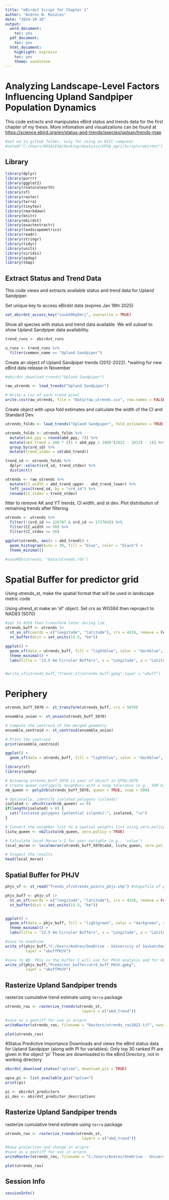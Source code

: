 ```yaml
---
title: "eBirdst Script for Chapter 1"
author: "Andres N. Rosales"
date: "2024-10-10"
output:
  word_document:
    toc: yes
  pdf_document:
    toc: yes
  html_document:
    highlight: espresso
    toc: yes
    theme: sandstone
---
```


# Analyzing Landscape-Level Factors Influencing Upland Sandpiper Population Dynamics

This code extracts and manipulates eBird status and trends data for the first chapter of my thesis. More infomation and visualizations can be found at <https://science.ebird.org/en/status-and-trends/species/uplsan/trends-map>

```r
#set wd to github folder, only for using on ECCC computer
#setwd("C:/Users/ROSALESA/Desktop/Analysis/UPSA_agri/Scripts/ebirdst")

```


## Library

```r


library(dplyr)
library(purrr)
library(ggplot2)
library(rnaturalearth)
library(sf)
library(raster)
library(terra)
library(tinytex)
library(rmarkdown)
library(knitr)
library(ebirdst)
library(exactextractr)
library(landscapemetrics)
library(readr)
library(stringr)
library(tidyr)
library(units)
library(viridis)
library(spdep)
library(tmap)

```


## Extract Status and Trend Data
This code views and extracts available status and trend data for Upland Sandpiper.


Set unique key to access eBirdst data (expires Jan 18th 2025)
```r
set_ebirdst_access_key("suvkk96q5mrj", overwrite = TRUE)

```

Show all species with status and trend data available. We will subset to show Upland Sandpiper data availability. 
```r

trend_runs <- ebirdst_runs 

u_runs <- trend_runs %>%
  filter(common_name == "Upland Sandpiper") 
```



Create an object of Upland Sandpiper trends (2012-2022). 
*waiting for new eBird data release in November
```r
#ebirdst_download_trends("Upland Sandpiper")

raw_utrends <- load_trends("Upland Sandpiper")

# Write a csv of each trend pixel 
write.csv(raw_utrends, file = "Data/raw_utrends.csv", row.names = FALSE) 
```

Create object with upsa fold estimates and calculate the width of the CI and Standard Dev.
```r
utrends_folds <- load_trends("Upland Sandpiper", fold_estimates = TRUE)

utrends_folds <- utrends_folds %>%
  mutate(abd_ppy = round(abd_ppy, 7)) %>%
  mutate(abd_trend = 100 * ((1 + abd_ppy / 100)^(2022 - 2012) - 1)) %>%
  group_by(srd_id) %>% 
  mutate(trend_stdev = sd(abd_trend))

trend_sd <- utrends_folds %>%
  dplyr::select(srd_id, trend_stdev) %>%
  distinct()

utrends <- raw_utrends %>%
  mutate(CI_width = abd_trend_upper - abd_trend_lower) %>%
  left_join(trend_sd, by = "srd_id") %>%
  rename(CI_stdev = trend_stdev)
```


filter to remove AK and YT trends, CI width, and st dev. Plot distribution of remaining trends after filtering. 
```r
utrends <- utrends %>% 
  filter(!(srd_id >= 126707 & srd_id <= 171704)) %>% 
  filter(CI_width <= 50) %>%
  filter(CI_stdev <= 20)

ggplot(utrends, aes(x = abd_trend)) +
  geom_histogram(bins = 30, fill = "blue", color = "black") +
  theme_minimal()

#saveRDS(utrends, "Data/utrends.rds")
```





# Spatial Buffer for predictor grid
Using utrends_st, make the spatial format that will be used in landscape metric code


Using utrend_st make an 'sf' object. Set crs as WGS84 then reproject to NAD83 (5070)
```r
#set to 4326 then transform later during lsm
utrends_buff <- utrends |> 
  st_as_sf(coords = c("longitude", "latitude"), crs = 4326, remove = FALSE) |>
  st_buffer(dist = set_units(13.5, "km"))                                        # Create 13.5 km buffers

ggplot() +
  geom_sf(data = utrends_buff, fill = "lightblue", color = "darkblue", alpha = 0.5) +
  theme_minimal() +
  labs(title = "13.5 km Circular Buffers", x = "Longitude", y = "Latitude")


#write_sf(utrends_buff,"Trends_sf/utrends_buff.gpkg",layer = "ubuff")

```

# Periphery 
```r
utrends_buff_5070 <- st_transform(utrends_buff, crs = 5070)

ensemble_union <- st_union(utrends_buff_5070)

# Compute the centroid of the merged geometry
ensemble_centroid <- st_centroid(ensemble_union)

# Print the centroid
print(ensemble_centroid)

ggplot() + 
  geom_sf(data = utrends_buff, fill = "lightblue", color = "darkblue", alpha = 0.5) 


```

```r
library(sf)
library(spdep)

# Assuming utrends_buff_5070 is your sf object in EPSG:5070
# Create queen contiguity neighbors with a snap tolerance (e.g., 500 m)
nb_queen <- poly2nb(utrends_buff_5070, queen = TRUE, snap = 500)

# Optionally, identify isolated polygons (islands)
isolated <- which(card(nb_queen) == 0)
if(length(isolated) > 0) {
  cat("Isolated polygons (potential islands):", isolated, "\n")
}

# Convert the neighbor list to a spatial weights list using zero.policy = TRUE
listw_queen <- nb2listw(nb_queen, zero.policy = TRUE)

# Calculate local Moran's I for your variable (e.g., 'value')
local_moran <- localmoran(utrends_buff_5070$abd, listw_queen, zero.policy = TRUE)

# Inspect the results
head(local_moran)

```



## Spatial Buffer for PHJV
```r
phjv_sf <- st_read("Trends_sf/utrends_points_phjv.shp") #shapefile of points in NAD83

phjv_buff <- phjv_sf |> 
  st_as_sf(coords = c("longitude", "latitude"), crs = 4326, remove = FALSE) |>
  st_buffer(dist = set_units(13.5, "km")) 


ggplot() +
  geom_sf(data = phjv_buff, fill = "lightgreen", color = "darkgreen", alpha = 0.5) +
  theme_minimal() +
  labs(title = "13.5 km Circular Buffers", x = "Longitude", y = "Latitude")

#save to onedrive
write_sf(phjv_buff,"C:/Users/Andres/OneDrive - University of Saskatchewan/03_Arcpro/Chapter1/Shapefiles/ebirdst/Buffer/utrd_buff_PHJV.gpkg",
         layer = "ubuffPHJV")

#save to WD. THis is the buffer I will use for PHJV analysis and for GEOG project
write_sf(phjv_buff,"Predictor_buffer/utrd_buff_PHJV.gpkg",
         layer = "ubuffPHJV")
```


## Rasterize Upland Sandpiper trends

rasterize cumulative trend estimate using `terra` package
```r
utrends_ras <- rasterize_trends(utrends_st, 
                                  layers = c("abd_trend"))

```


```r
#save as a geotiff for use in arcpro
writeRaster(utrends_ras, filename = "Rasters/utrends_ras2022.tif", overwrite = TRUE)

plot(utrends_ras)

```



#Status Predictive Importance
Downloads and views the eBird status data for Upland Sandpiper (along with PI for variables).
Only top 30 ranked PI are given in the object 'pi' These are downloaded to the eBird Directory, not in working directory
```r
ebirdst_download_status("uplsan", download_pis = TRUE)

upsa_pi <- list_available_pis("uplsan")
print(pi)

pi <- ebirdst_predictors
pi_des <- ebirdst_predictor_descriptions

```


## Rasterize Upland Sandpiper trends

rasterize cumulative trend estimate using `terra` package
```r
utrends_ras <- rasterize_trends(utrends_st, 
                                  layers = c("abd_trend"))


```


```r
#keep projection and change in arcpro
#save as a geotiff for use in arcpro
writeRaster(utrends_ras, filename = "C:/Users/Andres/OneDrive - University of Saskatchewan/14_Arcpro/Chapter1/Shapefiles/ebirdst/utrends_ras2022.tif", overwrite = TRUE)

plot(utrends_ras)

```


## Session Info
```r
sessionInfo()
```

